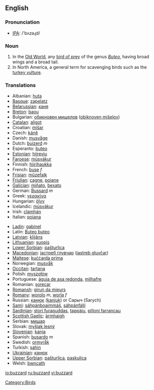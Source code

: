 ==English==

===Pronunciation===
*[[w:IPA|IPA]]: /'bʌzəɻd/

===Noun===
{{wikipedia}}
{{en-noun}}

# In the [[Old World]], any [[bird of prey]] of the genus ''[[Buteo]]'', having broad wings and a broad tail. 
# In North America, a general term for scavenging birds such as the [[turkey vulture]]. 

===Translations===
{{top}}
*Albanian: [[huta]]
*[[Basque]]: [[zapelatz]]
*[[Belarussian]]: [[каня]]
*[[Breton]]: [[baou]]
*Bulgarian: [[обикновен мишелов]] ([[obiknoven mišelov]])
*[[Catalan]]: [[aligot]]
*Croatian: [[mišar]]
*Czech: [[káně]]
*Danish: [[musvåge]]
*Dutch: [[buizerd]] ''m''
*Esperanto: [[buteo]]
*[[Estonian]]: [[hiireviu]]
*[[Faroese]]: [[músvákur]]
*Finnish: [[hiirihaukka]]
*French: [[buse]] ''f''
*[[Frisian]]: [[mûzefalk]]
*[[Friulian]]: [[cagne]], [[poiane]]
*[[Galician]]: [[miñato]], [[bexato]]
*German: [[Bussard]] ''m''
*Greek: [[γερακίνα]] '' ''
*Hungarian: [[ölyv]]
*Icelandic: [[músvákur]]
*Irish: [[clamhán]]
*Italian: [[poiana]] '' ''
{{mid}}
*[[Ladin]]: [[gabinel]]
*Latin: [[Buteo buteo]] '' ''
*[[Latvian]]: [[klijāns]]
*[[Lithuanian]]: [[suopis]]
*[[Lower Sorbian]]: [[pašturlica]]
*[[Macedonian]]: [[jастреб глувчар]] ([[jastreb gluvčar]])
*[[Maltese]]: [[kuċċarda prima]]
*Norwegian: [[musvåk]]
*[[Occitan]]: [[tartana]]
*Polish: [[myszołów]] '' ''
*Portuguese: [[águia de asa redonda]], [[milhafre]]
*Romanian: [[şorecar]]
*[[Romansh]]: [[girun da mieurs]]
*[[Romany]]: [[worolo]] ''m'', [[worla]] ''f''
*Russian: [[канюк]] ([[kanjuk]]) '' '' or Саpыч (Sarych)
*[[Sami]]: [[sáhpánboaimmáš]], [[sáhpánfálli]]
*[[Sardinian]]: [[stori furapuddas]], [[tappàiu]], [[pilloni farrancau]]
*[[Scottish Gaelic]]: [[àrmhaigh]]
*Serbian: [[мишар]]
*Slovak: [[myšiak lesný]]
*[[Slovenian]]: [[kanja]]
*Spanish: [[busardo]] ''m''
*Swedish: [[ormvråk]]
*Turkish: [[şahin]]
*[[Ukrainian]]: [[канюк]]
*[[Upper Sorbian]]: [[pašturlica]], [[paskulica]]
*Welsh: [[bwncath]]
{{bottom}}

[[Category:Birds]]

[[io:buzzard]]
[[ru:buzzard]]
[[vi:buzzard]]